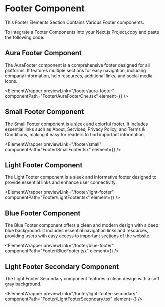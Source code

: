 


# Footer Component

This Footer Elements Section Contains Various Footer components.

To integrate a Footer Components into your Next.js Project,copy and paste the following code.

## Aura Footer Component

The AuraFooter component is a comprehensive footer designed for all platforms. It features multiple sections for easy navigation, including company information, help resources, additional links, and social media icons.

<ElementWrapper
  previewLink="/footer/aura-footer"
  componentPath="Footer/AuraFooterOne.tsx"
  element={<AuraFooterOne />}
/>

## Small Footer Component

The Small Footer component is a sleek and colorful footer. It includes essential links such as About, Services, Privacy Policy, and Terms & Conditions, making it easy for readers to find important information.

<ElementWrapper
  previewLink="/footer/small"
  componentPath="Footer/SmallFooter.tsx"
  element={<SmallFooter />}
/>

## Light Footer Component

The Light Footer component is a sleek and informative footer designed to provide essential links and enhance user connectivity.

<ElementWrapper
  previewLink="/footer/light-footer"
  componentPath="Footer/LightFooter.tsx"
  element={<LightFooter />}
/>

## Blue Footer Component

The Blue Footer component offers a clean and modern design with a deep blue background. It includes essential navigation links and resources, providing users with easy access to important sections of the website.

<ElementWrapper
  previewLink="/footer/blue-footer"
  componentPath="Footer/BlueFooter.tsx"
  element={<BlueFooter />}
/>

## Light Footer Secondary Component

The Light Footer Secondary component features a clean design with a soft gray background.

<ElementWrapper
  previewLink="/footer/light-footer-secondary"
  componentPath="Footer/LightFooterSecondary.tsx"
  element={<LightFooterSecondary />}
/>
